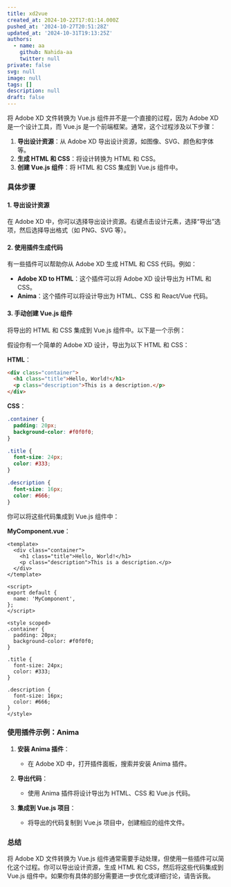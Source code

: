 ```yaml
---
title: xd2vue
created_at: 2024-10-22T17:01:14.000Z
pushed_at: '2024-10-27T20:51:28Z'
updated_at: '2024-10-31T19:13:25Z'
authors:
  - name: aa
    github: Nahida-aa
    twitter: null
private: false
svg: null
image: null
tags: []
description: null
draft: false
---
```

将 Adobe XD 文件转换为 Vue.js 组件并不是一个直接的过程，因为 Adobe XD 是一个设计工具，而 Vue.js 是一个前端框架。通常，这个过程涉及以下步骤：

1. **导出设计资源**：从 Adobe XD 导出设计资源，如图像、SVG、颜色和字体等。
2. **生成 HTML 和 CSS**：将设计转换为 HTML 和 CSS。
3. **创建 Vue.js 组件**：将 HTML 和 CSS 集成到 Vue.js 组件中。

### 具体步骤

#### 1. 导出设计资源

在 Adobe XD 中，你可以选择导出设计资源。右键点击设计元素，选择“导出”选项，然后选择导出格式（如 PNG、SVG 等）。

#### 2. 使用插件生成代码

有一些插件可以帮助你从 Adobe XD 生成 HTML 和 CSS 代码。例如：

- **Adobe XD to HTML**：这个插件可以将 Adobe XD 设计导出为 HTML 和 CSS。
- **Anima**：这个插件可以将设计导出为 HTML、CSS 和 React/Vue 代码。

#### 3. 手动创建 Vue.js 组件

将导出的 HTML 和 CSS 集成到 Vue.js 组件中。以下是一个示例：

假设你有一个简单的 Adobe XD 设计，导出为以下 HTML 和 CSS：

**HTML**：
```html
<div class="container">
  <h1 class="title">Hello, World!</h1>
  <p class="description">This is a description.</p>
</div>
```

**CSS**：
```css
.container {
  padding: 20px;
  background-color: #f0f0f0;
}

.title {
  font-size: 24px;
  color: #333;
}

.description {
  font-size: 16px;
  color: #666;
}
```

你可以将这些代码集成到 Vue.js 组件中：

**MyComponent.vue**：
```vue
<template>
  <div class="container">
    <h1 class="title">Hello, World!</h1>
    <p class="description">This is a description.</p>
  </div>
</template>

<script>
export default {
  name: 'MyComponent',
};
</script>

<style scoped>
.container {
  padding: 20px;
  background-color: #f0f0f0;
}

.title {
  font-size: 24px;
  color: #333;
}

.description {
  font-size: 16px;
  color: #666;
}
</style>
```

### 使用插件示例：Anima

1. **安装 Anima 插件**：
   - 在 Adobe XD 中，打开插件面板，搜索并安装 Anima 插件。

2. **导出代码**：
   - 使用 Anima 插件将设计导出为 HTML、CSS 和 Vue.js 代码。

3. **集成到 Vue.js 项目**：
   - 将导出的代码复制到 Vue.js 项目中，创建相应的组件文件。

### 总结

将 Adobe XD 文件转换为 Vue.js 组件通常需要手动处理，但使用一些插件可以简化这个过程。你可以导出设计资源，生成 HTML 和 CSS，然后将这些代码集成到 Vue.js 组件中。如果你有具体的部分需要进一步优化或详细讨论，请告诉我。
